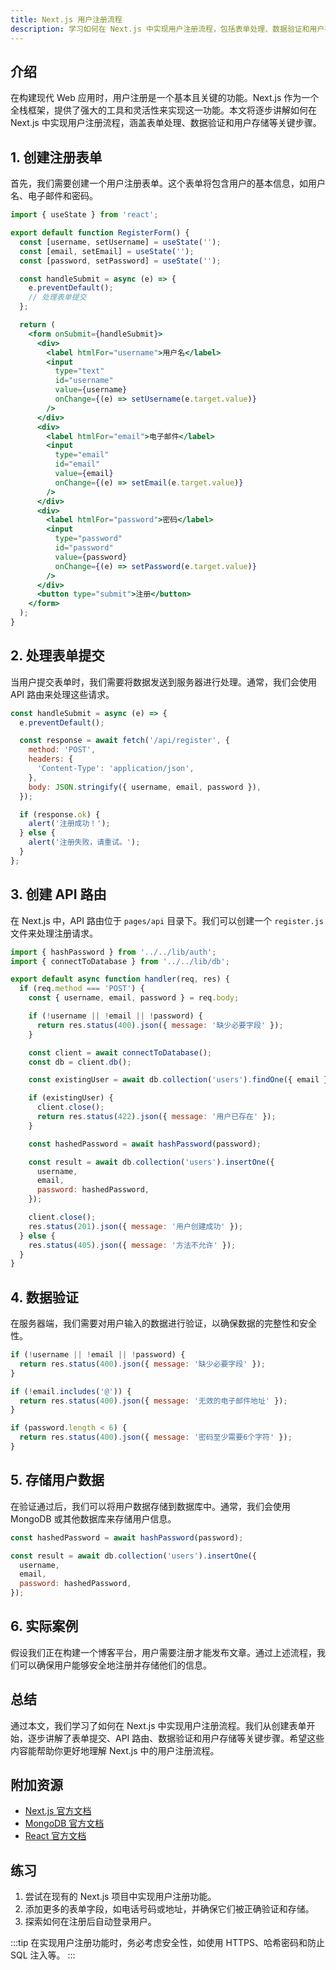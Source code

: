 ```yaml
---
title: Next.js 用户注册流程
description: 学习如何在 Next.js 中实现用户注册流程，包括表单处理、数据验证和用户存储。
---
```


## 介绍

在构建现代 Web 应用时，用户注册是一个基本且关键的功能。Next.js 作为一个全栈框架，提供了强大的工具和灵活性来实现这一功能。本文将逐步讲解如何在 Next.js 中实现用户注册流程，涵盖表单处理、数据验证和用户存储等关键步骤。

## 1. 创建注册表单

首先，我们需要创建一个用户注册表单。这个表单将包含用户的基本信息，如用户名、电子邮件和密码。

```jsx
import { useState } from 'react';

export default function RegisterForm() {
  const [username, setUsername] = useState('');
  const [email, setEmail] = useState('');
  const [password, setPassword] = useState('');

  const handleSubmit = async (e) => {
    e.preventDefault();
    // 处理表单提交
  };

  return (
    <form onSubmit={handleSubmit}>
      <div>
        <label htmlFor="username">用户名</label>
        <input
          type="text"
          id="username"
          value={username}
          onChange={(e) => setUsername(e.target.value)}
        />
      </div>
      <div>
        <label htmlFor="email">电子邮件</label>
        <input
          type="email"
          id="email"
          value={email}
          onChange={(e) => setEmail(e.target.value)}
        />
      </div>
      <div>
        <label htmlFor="password">密码</label>
        <input
          type="password"
          id="password"
          value={password}
          onChange={(e) => setPassword(e.target.value)}
        />
      </div>
      <button type="submit">注册</button>
    </form>
  );
}
```

## 2. 处理表单提交

当用户提交表单时，我们需要将数据发送到服务器进行处理。通常，我们会使用 API 路由来处理这些请求。

```jsx
const handleSubmit = async (e) => {
  e.preventDefault();

  const response = await fetch('/api/register', {
    method: 'POST',
    headers: {
      'Content-Type': 'application/json',
    },
    body: JSON.stringify({ username, email, password }),
  });

  if (response.ok) {
    alert('注册成功！');
  } else {
    alert('注册失败，请重试。');
  }
};
```

## 3. 创建 API 路由

在 Next.js 中，API 路由位于 `pages/api` 目录下。我们可以创建一个 `register.js` 文件来处理注册请求。

```javascript
import { hashPassword } from '../../lib/auth';
import { connectToDatabase } from '../../lib/db';

export default async function handler(req, res) {
  if (req.method === 'POST') {
    const { username, email, password } = req.body;

    if (!username || !email || !password) {
      return res.status(400).json({ message: '缺少必要字段' });
    }

    const client = await connectToDatabase();
    const db = client.db();

    const existingUser = await db.collection('users').findOne({ email });

    if (existingUser) {
      client.close();
      return res.status(422).json({ message: '用户已存在' });
    }

    const hashedPassword = await hashPassword(password);

    const result = await db.collection('users').insertOne({
      username,
      email,
      password: hashedPassword,
    });

    client.close();
    res.status(201).json({ message: '用户创建成功' });
  } else {
    res.status(405).json({ message: '方法不允许' });
  }
}
```

## 4. 数据验证

在服务器端，我们需要对用户输入的数据进行验证，以确保数据的完整性和安全性。

```javascript
if (!username || !email || !password) {
  return res.status(400).json({ message: '缺少必要字段' });
}

if (!email.includes('@')) {
  return res.status(400).json({ message: '无效的电子邮件地址' });
}

if (password.length < 6) {
  return res.status(400).json({ message: '密码至少需要6个字符' });
}
```

## 5. 存储用户数据

在验证通过后，我们可以将用户数据存储到数据库中。通常，我们会使用 MongoDB 或其他数据库来存储用户信息。

```javascript
const hashedPassword = await hashPassword(password);

const result = await db.collection('users').insertOne({
  username,
  email,
  password: hashedPassword,
});
```

## 6. 实际案例

假设我们正在构建一个博客平台，用户需要注册才能发布文章。通过上述流程，我们可以确保用户能够安全地注册并存储他们的信息。

## 总结

通过本文，我们学习了如何在 Next.js 中实现用户注册流程。我们从创建表单开始，逐步讲解了表单提交、API 路由、数据验证和用户存储等关键步骤。希望这些内容能帮助你更好地理解 Next.js 中的用户注册流程。

## 附加资源

- [Next.js 官方文档](https://nextjs.org/docs)
- [MongoDB 官方文档](https://docs.mongodb.com/)
- [React 官方文档](https://reactjs.org/docs/getting-started.html)

## 练习

1. 尝试在现有的 Next.js 项目中实现用户注册功能。
2. 添加更多的表单字段，如电话号码或地址，并确保它们被正确验证和存储。
3. 探索如何在注册后自动登录用户。

:::tip
在实现用户注册功能时，务必考虑安全性，如使用 HTTPS、哈希密码和防止 SQL 注入等。
:::
